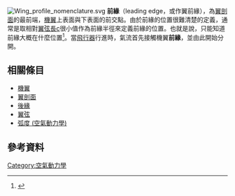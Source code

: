 [[File:Wing_profile_nomenclature.svg|thumb]]
'''前緣'''（leading edge，或作翼前緣），為[[翼剖面|翼剖面]]的最前端，[[機翼|機翼]]上表面與下表面的前交點。由於前緣的位置很難清楚的定義，通常是取相對[[翼弦|翼弦長]]c很小值作為前緣半徑來定義前緣的位置。也就是說，只能知道前緣大概在什麼位置<ref name="afe">{{cite book|
author=Jonh Bertin|
authorlink= |
coauthors=|
title=Aerodynamics for Engineers，4th. Edition| url=https://archive.org/details/aerodynamicsfore0004edbert|
year=2002|
publisher=Prentice-Hall|
location=Upper Saddle River|
isbn=0130646334}}<!--P.160--></ref>。當[[飛行器|飛行器]]行進時，氣流首先接觸機翼'''前緣'''，並由此開始分開。

==相關條目==
*[[機翼|機翼]]
*[[翼剖面|翼剖面]]
*[[後緣|後緣]]
*[[翼弦|翼弦]]
*[[弧度_(空氣動力學)|弧度 (空氣動力學)]]

==參考資料==
{{reflist}}

{{飞机结构}}
{{航空器部件}}

{{航空小作品}}

[[Category:空氣動力學|Category:空氣動力學]]